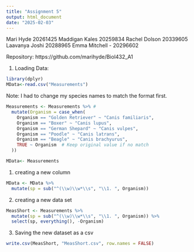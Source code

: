 ```yaml
---
title: "Assignment 5"
output: html_document
date: "2025-02-03"
---
```

Mari Hyde 20261425 
Maddigan Kales 20259834
Rachel Dolson 20339605
Laavanya Joshi 20288965
Emma Mitchell - 20296602



Repository: https://github.com/marihyde/Biol432_A1



1. Loading Data: 


```r
library(dplyr)
MData<-read.csv("Measurements")

```


Note: I had to change my species names to match the format first. 

```r

Measurements <- Measurements %>% #
  mutate(Organism = case_when(
    Organism == "Golden Retriever" ~ "Canis familiaris",
    Organism == "Boxer" ~ "Canis lupus",
    Organism == "German Shepard" ~ "Canis vulpes",
    Organism == "Poodle" ~ "Canis latrans",
    Organism == "Beagle" ~ "Canis brachyurus",
    TRUE ~ Organism  # Keep original value if no match
  ))

MData<- Measurements

```



1. creating a new column

```r

MData <- MData %>%
  mutate(sp = sub("^(\\w)\\w*\\s", "\\1. ", Organism))
```


2. creating a new data set 

```r

MeasShort <- Measurements %>%
  mutate(sp = sub("^(\\w)\\w*\\s", "\\1. ", Organism)) %>%
  select(sp, everything(), -Organism)
```


3. Saving the new dataset as a csv

```r
write.csv(MeasShort, "MeasShort.csv", row.names = FALSE)
```

